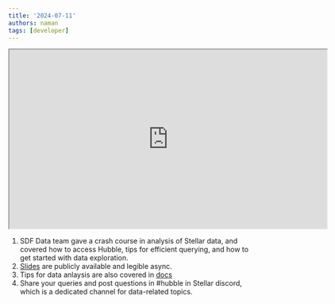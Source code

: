 ```yaml
---
title: '2024-07-11'
authors: naman
tags: [developer]
---
```


<iframe
  src="https://drive.google.com/file/d/1uBv-Qv6bHzri7OeRyBJo7hxJtH6CKjEH/preview"
  width="640"
  height="360"
  allow="autoplay"
></iframe>

1. SDF Data team gave a crash course in analysis of Stellar data, and covered how to access Hubble, tips for efficient querying, and how to get started with data exploration.
2. [Slides](https://docs.google.com/presentation/d/1QsCwFLFcDF4RmNIwtSSnNrUfZb0RM0kLxOOxC7ENY5M/edit#slide=id.g2cb5821e4de_1_1143) are publicly available and legible async. 
3. Tips for data anlaysis are also covered in [docs](https://developers.stellar.org/docs/data/hubble/analyst-guide)
4. Share your queries and post questions in #hubble in Stellar discord, which is a dedicated channel for data-related topics.

